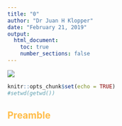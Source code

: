 ```yaml
---
title: "0"
author: "Dr Juan H Klopper"
date: "February 21, 2019"
output:
  html_document:
    toc: true
    number_sections: false
---
```


<style type="text/css">
h1 {color:#1a2451;}
h2 {color:#ffbd4a;}
h3 {color:#1a2451;}
</style>

![](KRG elegant logo for light BG.png)

```r
knitr::opts_chunk$set(echo = TRUE)
#setwd(getwd())
```

## Preamble

